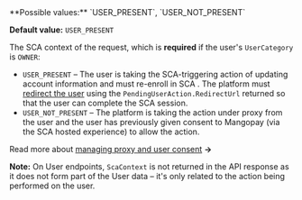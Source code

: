 <ParamField body="ScaContext" type="string">
**Possible values:** `USER_PRESENT`, `USER_NOT_PRESENT`

**Default value:** `USER_PRESENT`

The SCA context of the request, which is **required** if the user's `UserCategory` is `OWNER`:
- `USER_PRESENT` – The user is taking the SCA-triggering action of updating account information and must re-enroll in SCA . The platform must [redirect the user](/guides/sca/session) using the `PendingUserAction.RedirectUrl` returned so that the user can complete the SCA session.
- `USER_NOT_PRESENT` – The platform is taking the action under proxy from the user and the user has previously given consent to Mangopay (via the SCA hosted experience) to allow the action.

Read more about [managing proxy and user consent](/guides/sca/proxy-management) **&rarr;**

**Note:** On User endpoints, `ScaContext` is not returned in the API response as it does not form part of the User data – it's only related to the action being performed on the user.
</ParamField>